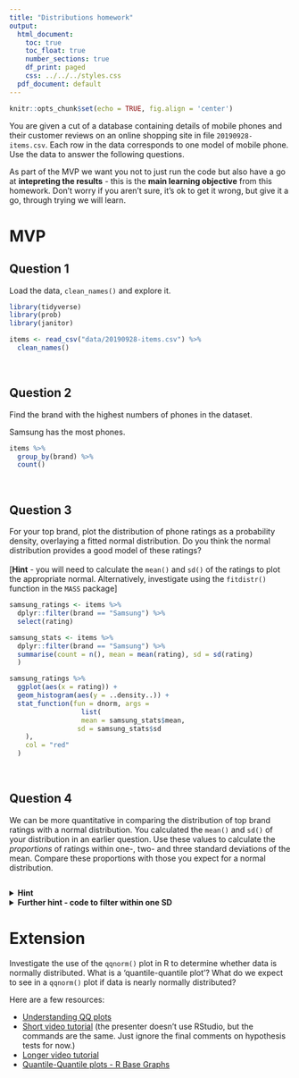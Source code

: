 ```yaml
---
title: "Distributions homework"
output:
  html_document:
    toc: true
    toc_float: true
    number_sections: true
    df_print: paged
    css: ../../../styles.css
  pdf_document: default
---
```



```r
knitr::opts_chunk$set(echo = TRUE, fig.align = 'center')
```

You are given a cut of a database containing details of mobile phones and their customer reviews on an online shopping site in file `20190928-items.csv`. Each row in the data corresponds to one model of mobile phone. Use the data to answer the following questions.  

As part of the MVP we want you not to just run the code but also have a go at **intepreting the results** - this is the **main learning objective** from this homework. Don't worry if you aren't sure, it's ok to get it wrong, but give it a go, through trying we will learn.  

# MVP

## Question 1

Load the data, `clean_names()` and explore it.

```r
library(tidyverse)
library(prob)
library(janitor)

items <- read_csv("data/20190928-items.csv") %>%
  clean_names()
```

<br>

## Question 2

Find the brand with the highest numbers of phones in the dataset.

Samsung has the most phones.

```r
items %>%
  group_by(brand) %>%
  count()
```

<br>

## Question 3

For your top brand, plot the distribution of phone ratings as a probability density, overlaying a fitted normal distribution. Do you think the normal distribution provides a good model of these ratings?<br><br>[**Hint** - you will need to calculate the `mean()` and `sd()` of the ratings to plot the appropriate normal. Alternatively, investigate using the `fitdistr()` function in the `MASS` package]

```r
samsung_ratings <- items %>%
  dplyr::filter(brand == "Samsung") %>%
  select(rating)

samsung_stats <- items %>%
  dplyr::filter(brand == "Samsung") %>%
  summarise(count = n(), mean = mean(rating), sd = sd(rating)
  )

samsung_ratings %>%
  ggplot(aes(x = rating)) +
  geom_histogram(aes(y = ..density..)) +
  stat_function(fun = dnorm, args = 
                  list(
                  mean = samsung_stats$mean,
                 sd = samsung_stats$sd
    ),
    col = "red"
  )
```

<br>

## Question 4

We can be more quantitative in comparing the distribution of top brand ratings with a normal distribution. You calculated the `mean()` and `sd()` of your distribution in an earlier question. Use these values to calculate the *proportions* of ratings within one-, two- and three standard deviations of the mean. Compare these proportions with those you expect for a normal distribution.  
```r

```

<details>
<summary>**Hint**</summary>
You can use a `filter()` to get only the ratings within one-, two- and three standard deviations of the mean, and then think about how to calculate what proportion each of these filtered sets make of the total number of ratings. You'll need to use three separate `filter()` and `summarise()` pipes to do this.
</details>

<details>
<summary>**Further hint - code to filter within one SD**</summary>
Here's the code to filter and summarise the proportion of ratings within one standard deviation of the mean.

```r
samsung_ratings %>%
  filter(rating >= samsung_stats$mean - samsung_stats$sd) %>%
  filter(rating <= samsung_stats$mean + samsung_stats$sd) %>%
  summarise(prop_within_1sd = n() / nrow(samsung_ratings))
```
</details>

# Extension

Investigate the use of the `qqnorm()` plot in R to determine whether data is normally distributed. What is a 'quantile-quantile plot'? What do we expect to see in a `qqnorm()` plot if data is nearly normally distributed?

Here are a few resources:

* [Understanding QQ plots](https://data.library.virginia.edu/understanding-q-q-plots/)
* [Short video tutorial](https://www.youtube.com/watch?v=Erze9pNIX8A) (the presenter doesn't use RStudio, but the commands are the same. Just ignore the final comments on hypothesis tests for now.)
* [Longer video tutorial](https://www.youtube.com/watch?v=smJBsZ4YQZw)
* [Quantile-Quantile plots - R Base Graphs](http://www.sthda.com/english/wiki/qq-plots-quantile-quantile-plots-r-base-graphs)

